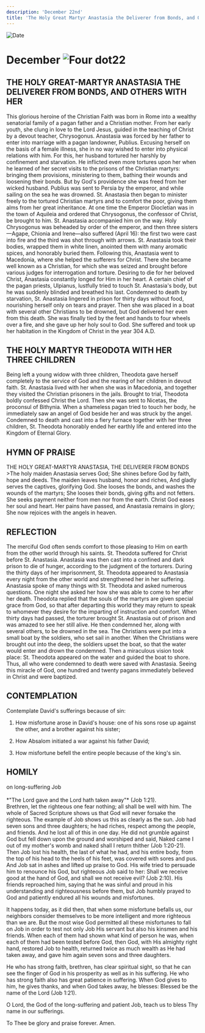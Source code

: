 ```yaml
---
description: 'December 22nd'
title: 'The Holy Great Martyr Anastasia the Deliverer from Bonds, and Others with Her, Holy Martyr Theodota with Her Three Children'
---
```


<CustomPaginator />
<RunningHead />

<Image src="/title-imprint.png" height={68} width={50} alt="Date" className="title-imprint"/>

# <div id="date">December <Image className="four-dot" src="/four-dot.png" height={15} width={15} alt="Four dot" />22</div>

## THE HOLY GREAT-MARTYR ANASTASIA THE DELIVERER FROM BONDS, AND OTHERS WITH HER

This glorious heroine of the Christian Faith was born in Rome into a wealthy senatorial family of a pagan father and a Christian mother. From her early youth, she clung in love to the Lord Jesus, guided in the teaching of Christ by a devout teacher, Chrysogonus. Anastasia was forced by her father to enter into marriage with a pagan landowner, Publius. Excusing herself on the basis of a female illness, she in no way wished to enter into physical relations with him. For this, her husband tortured her harshly by confinement and starvation. He inflicted even more tortures upon her when he learned of her secret visits to the prisons of the Christian martyrs: bringing them provisions, ministering to them, bathing their wounds and loosening their bonds. But by God's providence she was freed from her wicked husband. Publius was sent to Persia by the emperor, and while sailing on the sea he was drowned. St. Anastasia then began to minister freely to the tortured Christian martyrs and to comfort the poor, giving them alms from her great inheritance. At one time the Emperor Diocletian was in the town of Aquileia and ordered that Chrysogonus, the confessor of Christ, be brought to him. St. Anastasia accompanied him on the way. Holy Chrysogonus was beheaded by order of the emperor, and then three sisters—Agape, Chionia and Irene—also suffered (April 16): the first two were cast into fire and the third was shot through with arrows. St. Anastasia took their bodies, wrapped them in white linen, anointed them with many aromatic spices, and honorably buried them. Following this, Anastasia went to Macedonia, where she helped the sufferers for Christ. There she became well known as a Christian, for which she was seized and brought before various judges for interrogation and torture. Desiring to die for her beloved Christ, Anastasia constantly longed for Him in her heart. A certain chief of the pagan priests, Ulpianus, lustfully tried to touch St. Anastasia's body, but he was suddenly blinded and breathed his last. Condemned to death by starvation, St. Anastasia lingered in prison for thirty days without food, nourishing herself only on tears and prayer. Then she was placed in a boat with several other Christians to be drowned, but God delivered her even from this death. She was finally tied by the feet and hands to four wheels over a fire, and she gave up her holy soul to God. She suffered and took up her habitation in the Kingdom of Christ in the year 304 A.D.

## THE HOLY MARTYR THEODOTA WITH HER THREE CHILDREN

Being left a young widow with three children, Theodota gave herself completely to the service of God and the rearing of her children in devout faith. St. Anastasia lived with her when she was in Macedonia, and together they visited the Christian prisoners in the jails. Brought to trial, Theodota boldly confessed Christ the Lord. Then she was sent to Nicetas, the proconsul of Bithynia. When a shameless pagan tried to touch her body, he immediately saw an angel of God beside her and was struck by the angel. Condemned to death and cast into a fiery furnace together with her three children, St. Theodota honorably ended her earthly life and entered into the Kingdom of Eternal Glory.


## HYMN OF PRAISE
<div style={{textAlign:'center', color:'crimson', fontWeight:'bold'}}>
THE HOLY GREAT-MARTYR ANASTASIA, THE DELIVERER FROM BONDS
</div>
>The holy maiden Anastasia serves God;  
She shines before God by faith, hope and deeds.  
The maiden leaves husband, honor and riches,  
And gladly serves the captives, glorifying God.  
She looses the bonds, and washes the wounds of the martyrs;  
She looses their bonds, giving gifts and not fetters.  
She seeks payment neither from men nor from the earth.  
Christ God eases her soul and heart.  
Her pains have passed, and Anastasia remains in glory;  
She now rejoices with the angels in heaven.  


## REFLECTION

The merciful God often sends comfort to those pleasing to Him on earth from the other world through his saints. St. Theodota suffered for Christ before St. Anastasia. Anastasia was then cast into a confined and dark prison to die of hunger, according to the judgment of the torturers. During the thirty days of her imprisonment, St. Theodota appeared to Anastasia every night from the other world and strengthened her in her suffering. Anastasia spoke of many things with St. Theodota and asked numerous questions. One night she asked her how she was able to come to her after her death. Theodota replied that the souls of the martyrs are given special grace from God, so that after departing this world they may return to speak to whomever they desire for the imparting of instruction and comfort. When thirty days had passed, the torturer brought St. Anastasia out of prison and was amazed to see her still alive. He then condemned her, along with several others, to be drowned in the sea. The Christians were put into a small boat by the soldiers, who set sail in another. When the Christians were brought out into the deep, the soldiers upset the boat, so that the water would enter and drown the condemned. Then a miraculous vision took place: St. Theodota appeared on the water and guided the boat to shore. Thus, all who were condemned to death were saved with Anastasia. Seeing this miracle of God, one hundred and twenty pagans immediately believed in Christ and were baptized.


## CONTEMPLATION

Contemplate David's sufferings because of sin:

1. How misfortune arose in David's house: one of his sons rose up against the other, and a brother against his sister;

2. How Absalom initiated a war against his father David;

3. How misfortune befell the entire people because of the king's sin.


## HOMILY
<div style={{textAlign:'center', color:'crimson', fontWeight:'bold'}}>
on long-suffering Job
</div>
<br />
<div style={{textAlign:'right'}}>
*"The Lord gave and the Lord hath taken away"* (Job 1:21).
</div>
Brethren, let the righteous one fear nothing; all shall be well with him. The whole of Sacred Scripture shows us that God will never forsake the righteous. The example of Job shows us this as clearly as the sun. Job had seven sons and three daughters; he had riches, respect among the people, and friends. And he lost all of this in one day. He did not grumble against God but fell down upon the ground and worshiped and said, Naked came I out of my mother's womb and naked shall I return thither (Job 1:20-21). Then Job lost his health, the last of what he had, and his entire body, from the top of his head to the heels of his feet, was covered with sores and pus. And Job sat in ashes and lifted up praise to God. His wife tried to persuade him to renounce his God, but righteous Job said to her: Shall we receive good at the hand of God, and shall we not receive evil? (Job 2:10). His friends reproached him, saying that he was sinful and proud in his understanding and righteousness before them, but Job humbly prayed to God and patiently endured all his wounds and misfortunes.

It happens today, as it did then, that when some misfortune befalls us, our neighbors consider themselves to be more intelligent and more righteous than we are. But the most wise God permitted all these misfortunes to fall on Job in order to test not only Job His servant but also his kinsmen and his friends. When each of them had shown what kind of person he was, when each of them had been tested before God, then God, with His almighty right hand, restored Job to health, returned twice as much wealth as He had taken away, and gave him again seven sons and three daughters.

He who has strong faith, brethren, has clear spiritual sight, so that he can see the finger of God in his prosperity as well as in his suffering. He who has strong faith also has great patience in suffering. When God gives to him, he gives thanks, and when God takes away, he blesses: Blessed be the name of the Lord (Job 1:21).

O Lord, the God of the long-suffering and patient Job, teach us to bless Thy name in our sufferings.

To Thee be glory and praise forever. Amen.